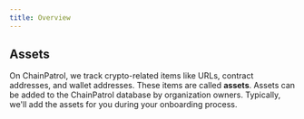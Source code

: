 ```yaml
---
title: Overview
---
```


## Assets

On ChainPatrol, we track crypto-related items like URLs, contract addresses, and wallet addresses.
These items are called **assets**. Assets can be added to the ChainPatrol database by organization owners.
Typically, we'll add the assets for you during your onboarding process.
